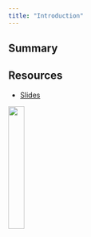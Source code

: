 ```yaml
---
title: "Introduction"
---
```


## Summary


## Resources

* [Slides](https://lewisajones.github.io/palaeoverse-tutorial/)


![](images/logo.png){fig-align="right" width=25%}


